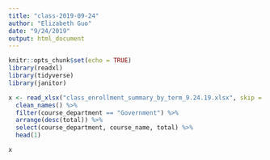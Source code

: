 ```yaml
---
title: "class-2019-09-24"
author: "Elizabeth Guo"
date: "9/24/2019"
output: html_document
---
```


```r
knitr::opts_chunk$set(echo = TRUE)
library(readxl)
library(tidyverse)
library(janitor)
```

```r
x <- read_xlsx("class_enrollment_summary_by_term_9.24.19.xlsx", skip = 3) %>% 
  clean_names() %>% 
  filter(course_department == "Government") %>% 
  arrange(desc(total)) %>% 
  select(course_department, course_name, total) %>% 
  head(1)
```

```r
x
```

